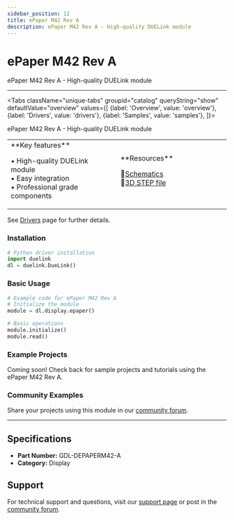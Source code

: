 ```yaml
---
sidebar_position: 12
title: ePaper M42 Rev A
description: ePaper M42 Rev A - High-quality DUELink module
---
```



# ePaper M42 Rev A

<ProductImageSelector 
  partNumber="depaperm42-a"
  productName="ePaper M42 Rev A"
/>

ePaper M42 Rev A - High-quality DUELink module

---

<Tabs className="unique-tabs" groupid="catalog" queryString="show" defaultValue="overview"
  values={[
    {label: 'Overview', value: 'overview'},
    {label: 'Drivers', value: 'drivers'},
    {label: 'Samples', value: 'samples'},
  ]}>

<TabItem value="overview">

ePaper M42 Rev A - High-quality DUELink module

<table><td width='50%'>
**Key features**

• High-quality DUELink module<br/>
• Easy integration<br/>
• Professional grade components<br/>

</td><td width='50%'>
**Resources**
 
📄[Schematics](/static/sch/depaperm42-a.pdf)<br/>
🔩[3D STEP file](/static/3d/DEPAPERM42-A.step)<br/>

</td></table>

</TabItem>

<TabItem value="drivers">

See [Drivers](../../engine/drivers) page for further details.

### Installation

```python
# Python driver installation
import duelink
dl = duelink.DueLink()
```

### Basic Usage

```python
# Example code for ePaper M42 Rev A
# Initialize the module
module = dl.display.epaper()

# Basic operations
module.initialize()
module.read()
```

</TabItem>

<TabItem value="samples">

### Example Projects

Coming soon! Check back for sample projects and tutorials using the ePaper M42 Rev A.

### Community Examples

Share your projects using this module in our [community forum](https://forums.ghielectronics.com).

</TabItem>

</Tabs>

---

## Specifications

- **Part Number:** GDL-DEPAPERM42-A
- **Category:** Display

## Support

For technical support and questions, visit our [support page](../../support) or post in the [community forum](https://forums.ghielectronics.com).
